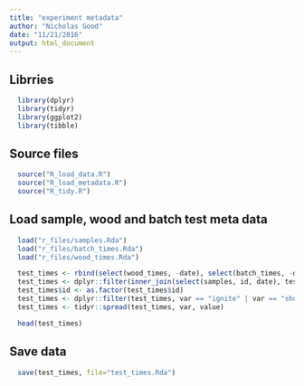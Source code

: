 ```yaml
---
title: "experiment metadata"
author: "Nicholas Good"
date: "11/21/2016"
output: html_document
---
```



## Librries

```r
  library(dplyr)
  library(tidyr)
  library(ggplot2)
  library(tibble)
```

## Source files

```r
  source("R_load_data.R")
  source("R_load_metadata.R")
  source("R_tidy.R")
```

## Load sample, wood and batch test meta data

```r
  load("r_files/samples.Rda")
  load("r_files/batch_times.Rda")
  load("r_files/wood_times.Rda")
```

```r
  test_times <- rbind(select(wood_times, -date), select(batch_times, -date))
  test_times <- dplyr::filter(inner_join(select(samples, id, date), test_times, by = "id"), is.na(value)==FALSE)
  test_times$id <- as.factor(test_times$id)
  test_times <- dplyr::filter(test_times, var == "ignite" | var == "shutdown")
  test_times <- tidyr::spread(test_times, var, value)
```

```r
  head(test_times)
```

## Save data

```r
  save(test_times, file="test_times.Rda")
```

